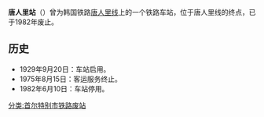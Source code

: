 {{朝鮮半島車站資訊
|公司色 = black
|文字色 = 
|站名 = 唐人里站
|圖片 = 
|pxl = 
|圖片說明 = 
|前一站 = [[放送所前站|放送所前]]
|前一站距離 =1.7
|後一站距離 = 
|後一站 = 
|諺文 = 당인리역
|朝鮮漢字 = 唐人里驛
|文觀部式 = Dang'in-ri-yeok
|馬-賴式 =Tang'in-ri-yŏk
|副站名 = 
|車站編號 = 
|停站路線數 = 
|所屬公司 = [[大韩民国铁道厅|大韩民国铁道厅]]
|所屬路線 = [[唐人里线|唐人里线]]
|距離 =2.4
|起點站 = [[西江站|西江]]
|所在地 =[[首尔|首尔]][[麻浦区|麻浦区]]西江洞
|車站構造 = 地面车站
|月台配置 = 
|啟用年月日 =1929年9月20日
|廢站年月日 =1982年6月10日
|上下車人次 = 
|統計年度 = 
|轉車 = 
|備註 = 
|全寬備註 = 
}}
'''唐人里站'''（{{kor|諺=당인리역|漢=唐人里驛|羅=Dangin-ri yeok|f=y}}）曾为韩国铁路[[唐人里线|唐人里线]]上的一个铁路车站，位于唐人里线的终点，已于1982年废止。

== 历史 ==
*1929年9月20日：车站启用。
*1975年8月15日：客运服务终止。
*1982年6月10日：车站停用。

{{唐人里线}}

[[分类:首尔特别市铁路废站|分类:首尔特别市铁路废站]]